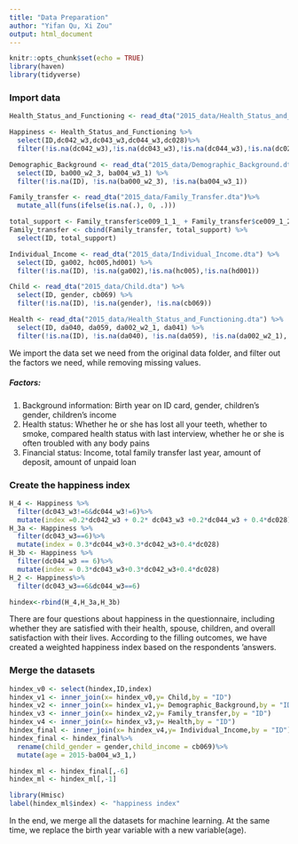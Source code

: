 ```yaml
---
title: "Data Preparation"
author: "Yifan Qu, Xi Zou"
output: html_document
---
```


```r
knitr::opts_chunk$set(echo = TRUE)
library(haven)
library(tidyverse)
```


### Import data

```r
Health_Status_and_Functioning <- read_dta("2015_data/Health_Status_and_Functioning.dta")

Happiness <- Health_Status_and_Functioning %>%
  select(ID,dc042_w3,dc043_w3,dc044_w3,dc028)%>%
  filter(!is.na(dc042_w3),!is.na(dc043_w3),!is.na(dc044_w3),!is.na(dc028))

Demographic_Background <- read_dta("2015_data/Demographic_Background.dta") %>%
  select(ID, ba000_w2_3, ba004_w3_1) %>%
  filter(!is.na(ID), !is.na(ba000_w2_3), !is.na(ba004_w3_1))

Family_transfer <- read_dta("2015_data/Family_Transfer.dta")%>%
  mutate_all(funs(ifelse(is.na(.), 0, .)))

total_support <- Family_transfer$ce009_1_1_ + Family_transfer$ce009_1_2_ + Family_transfer$ce009_1_3_ + Family_transfer$ce009_1_4_ + Family_transfer$ce009_1_5_ + Family_transfer$ce009_1_6_ + Family_transfer$ce009_1_7_ + Family_transfer$ce009_1_8_ + Family_transfer$ce009_1_9_ + Family_transfer$ce009_1_10_ + Family_transfer$ce009_1_11_ + Family_transfer$ce009_1_12_ + Family_transfer$ce009_1_13_ + Family_transfer$ce009_1_14_ + Family_transfer$ce009_1_16_ + Family_transfer$ce009_1_16_
Family_transfer <- cbind(Family_transfer, total_support) %>%
  select(ID, total_support)

Individual_Income <- read_dta("2015_data/Individual_Income.dta") %>%
  select(ID, ga002, hc005,hd001) %>%
  filter(!is.na(ID), !is.na(ga002),!is.na(hc005),!is.na(hd001))

Child <- read_dta("2015_data/Child.dta") %>%
  select(ID, gender, cb069) %>%
  filter(!is.na(ID), !is.na(gender), !is.na(cb069))

Health <- read_dta("2015_data/Health_Status_and_Functioning.dta") %>%
  select(ID, da040, da059, da002_w2_1, da041) %>%
  filter(!is.na(ID), !is.na(da040), !is.na(da059), !is.na(da002_w2_1), !is.na(da041))

```
We import the data set we need from the original data folder, and filter out the factors we need, while removing missing values.

##### Factors:
1. Background information:
Birth year on ID card, gender, children's gender, children's income
2. Health status:
Whether he or she has lost all your teeth, whether to smoke, compared health status with last interview, whether he or she is often troubled with any body pains
3. Financial status:
Income, total family transfer last year, amount of deposit, amount of unpaid loan

### Create the happiness index 

```r
H_4 <- Happiness %>%
  filter(dc043_w3!=6&dc044_w3!=6)%>%
  mutate(index =0.2*dc042_w3 + 0.2* dc043_w3 +0.2*dc044_w3 + 0.4*dc028)
H_3a <- Happiness %>%
  filter(dc043_w3==6)%>%
  mutate(index = 0.3*dc044_w3+0.3*dc042_w3+0.4*dc028)
H_3b <- Happiness %>%
  filter(dc044_w3 == 6)%>%
  mutate(index = 0.3*dc043_w3+0.3*dc042_w3+0.4*dc028)
H_2 <- Happiness%>%
  filter(dc043_w3==6&dc044_w3==6)

hindex<-rbind(H_4,H_3a,H_3b)

```
There are four questions about happiness in the questionnaire, including whether they are satisfied with their health, spouse, children, and overall satisfaction with their lives.
According to the filling outcomes, we have created a weighted happiness index based on the respondents ’answers.

### Merge the datasets

```r
hindex_v0 <- select(hindex,ID,index)
hindex_v1 <- inner_join(x= hindex_v0,y= Child,by = "ID")
hindex_v2 <- inner_join(x= hindex_v1,y= Demographic_Background,by = "ID")
hindex_v3 <- inner_join(x= hindex_v2,y= Family_transfer,by = "ID")
hindex_v4 <- inner_join(x= hindex_v3,y= Health,by = "ID")
hindex_final <- inner_join(x= hindex_v4,y= Individual_Income,by = "ID")
hindex_final <- hindex_final%>%
  rename(child_gender = gender,child_income = cb069)%>%
  mutate(age = 2015-ba004_w3_1,)

hindex_ml <- hindex_final[,-6]
hindex_ml <- hindex_ml[,-1]

library(Hmisc)
label(hindex_ml$index) <- "happiness index"

```
In the end, we merge all the datasets for machine learning. At the same time, we replace the birth year variable with a new variable(age).
